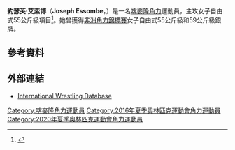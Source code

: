 {{Infobox sportsperson
| name           = 約瑟芙·艾索博<br />''Joseph Essombe''
| image          = 
| caption        = 
| birth_name     = 
| fullname       = Joseph Emilienne Essombe Taiko
| nickname       = 
| nationality    = 
| residence      = 
| birth_date     = {{birth date and age|1988|3|22|df=yes}}
| birth_place    = [[喀麥隆|喀麥隆]][[雅温得|-{zh-tw:雅溫德; zh-cn:雅温得; zh-hk:雅溫得;}-]]
| death_date     = 
| death_place    = 
| height         = {{height|m=1.57}}
| weight         = {{weight|kg=55}}
| website        = 
| country        = {{CMR}}
| sport          = [[角力|角力]]
| event          = 女子自由式55公斤級
| olympics       = 
| show-medals    = yes
| medaltemplates = 
{{MedalSport|女子[[自由式摔跤|自由式摔跤]]}}
{{MedalCountry|{{CMR}}}}
{{MedalCompetition|[[非洲角力錦標賽|非洲角力錦標賽]]}}
{{MedalSilver|[[2012年非洲角力錦標賽|2012年 馬拉喀什]]|59公斤級}}
{{MedalSilver|[[2013年非洲角力錦標賽|2013年 -{zh:恩賈梅納; zh-hans:恩贾梅纳; zh-hant:恩賈梅納; zh-tw:恩將納;}-]]|55公斤級}}
{{MedalBronze|[[2014年非洲角力錦標賽|2014年 突尼斯市]]|55公斤級}}
{{MedalBronze|[[2015年非洲角力錦標賽|2015年 亞歷山大港]]|55公斤級}}
{{MedalBronze|[[2016年非洲角力錦標賽|2016年 亞歷山大港]]|55公斤級}}
}}
'''約瑟芙·艾索博'''（'''Joseph Essombe'''，{{bd|1988年|3月22日|catIdx=Essombe, Joseph}}）是一名[[喀麥隆|喀麥隆]][[角力|角力]]運動員，主攻女子自由式55公斤級項目<ref>{{cite web |url=https://www.iat.uni-leipzig.de/datenbanken/dbfoeldeak/daten.php?spid=1BFD08F435A24AA6B35CCE92A99F18A2 |title=Joseph Essombe |publisher=International Wrestling Database |date=2016-05-05 |accessdate=2016-05-05 |archive-url=https://web.archive.org/web/20160923102400/https://www.iat.uni-leipzig.de/datenbanken/dbfoeldeak/daten.php?spid=1BFD08F435A24AA6B35CCE92A99F18A2 |archive-date=2016-09-23 |dead-url=yes }}</ref>。她曾獲得[[非洲角力錦標賽|非洲角力錦標賽]]女子自由式55公斤級和59公斤級銀牌。

== 參考資料 ==
{{Reflist}}

== 外部連結 ==
* [https://web.archive.org/web/20160923102400/https://www.iat.uni-leipzig.de/datenbanken/dbfoeldeak/daten.php?spid=1BFD08F435A24AA6B35CCE92A99F18A2 International Wrestling Database]

{{Cameroon-stub}}

{{DEFAULTSORT:Essombe, Joseph}}
[[Category:喀麥隆角力運動員|Category:喀麥隆角力運動員]]
[[Category:2016年夏季奧林匹克運動會角力運動員|Category:2016年夏季奧林匹克運動會角力運動員]]
[[Category:2020年夏季奧林匹克運動會角力運動員|Category:2020年夏季奧林匹克運動會角力運動員]]